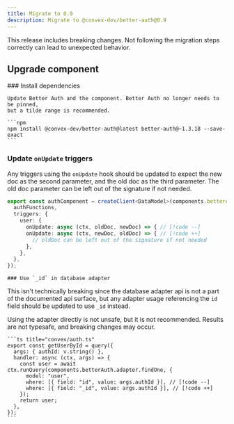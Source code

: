 ```yaml
---
title: Migrate to 0.9
description: Migrate to @convex-dev/better-auth@0.9
---
```


<Callout title="Breaking changes" type="error">
  This release includes breaking changes. Not following the migration steps
  correctly can lead to unexpected behavior.
</Callout>

## Upgrade component

<div className="fd-steps">

  <div className="fd-step">
    ### Install dependencies

    Update Better Auth and the component. Better Auth no longer needs to be pinned,
    but a tilde range is recommended.

    ```npm
    npm install @convex-dev/better-auth@latest better-auth@~1.3.18 --save-exact
    ```

  </div>

  <div className="fd-step">

### Update `onUpdate` triggers

<Callout title="Breaking change!" type="warning" />

Any triggers using the `onUpdate` hook should be updated to expect the new
doc as the second parameter, and the old doc as the third parameter. The old
doc parameter can be left out of the signature if not needed.

```ts title="convex/auth.ts"
export const authComponent = createClient<DataModel>(components.betterAuth, {
  authFunctions,
  triggers: {
    user: {
      onUpdate: async (ctx, oldDoc, newDoc) => { // [!code --]
      onUpdate: async (ctx, newDoc, oldDoc) => { // [!code ++]
        // oldDoc can be left out of the signature if not needed
      },
    },
  },
});
```

  </div>

  <div className="fd-step">

    ### Use `_id` in database adapter

This isn't technically breaking since the database adapter api is not a part of
the documented api surface, but any adapter usage referencing the `id` field
should be updated to use `_id` instead.

<Callout type="warning">
  Using the adapter directly is not unsafe, but it is not recommended. Results
  are not typesafe, and breaking changes may occur.
</Callout>

    ```ts title="convex/auth.ts"
    export const getUserById = query({
      args: { authId: v.string() },
      handler: async (ctx, args) => {
        const user = await ctx.runQuery(components.betterAuth.adapter.findOne, {
          model: "user",
          where: [{ field: "id", value: args.authId }], // [!code --]
          where: [{ field: "_id", value: args.authId }], // [!code ++]
        });
        return user;
      },
    });
    ```

  </div>

</div>
